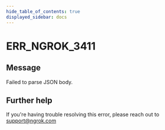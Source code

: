 ```yaml
---
hide_table_of_contents: true
displayed_sidebar: docs
---
```



# ERR_NGROK_3411

## Message

Failed to parse JSON body.

<ErrorDetails error="err_ngrok_3411" />

## Further help

If you're having trouble resolving this error, please reach out to [support@ngrok.com](mailto:support@ngrok.com?subject=Help%20with%20ERR_NGROK_3411)
